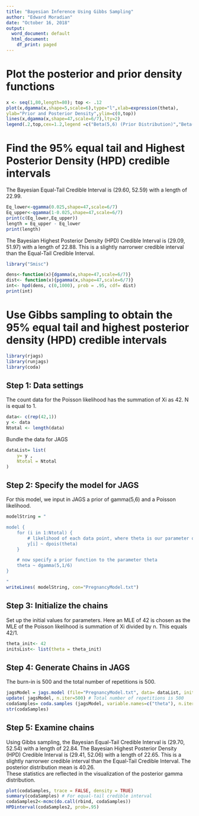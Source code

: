 ---
title: "Bayesian Inference Using Gibbs Sampling"
author: "Edward Moradian"
date: "October 16, 2018"
output:
  word_document: default
  html_document:
    df_print: paged
---

# Plot the posterior and prior density functions

```{r}
x <- seq(1,80,length=80); top <- .12
plot(x,dgamma(x,shape=5,scale=6),type="l",xlab=expression(theta),
ylab="Prior and Posterior Density",ylim=c(0,top))
lines(x,dgamma(x,shape=47,scale=6/7),lty=2)
legend(.2,top,cex=1.2,legend =c("Beta(5,6) (Prior Distribution)","Beta(47,6/7) (Posterior Dsitribution)"),lty=1:2)
```

# Find the 95% equal tail and Highest Posterior Density (HPD) credible intervals

The Bayesian Equal-Tail Credible Interval is (29.60, 52.59) with a length of 22.99.
```{r}
Eq_lower<-qgamma(0.025,shape=47,scale=6/7)
Eq_upper<-qgamma(1-0.025,shape=47,scale=6/7)
print(c(Eq_lower,Eq_upper))
length = Eq_upper - Eq_lower
print(length)
```

The Bayesian Highest Posterior Density (HPD) Credible Interval is (29.09, 51.97) with a length of 22.88.  This is a slightly narrorwer credible interval than the Equal-Tail Credible Interval.
```{r}
library("Smisc")

dens<-function(x){dgamma(x,shape=47,scale=6/7)}
dist<- function(x){pgamma(x,shape=47,scale=6/7)}
int<- hpd(dens, c(0,1000), prob = .95, cdf= dist)
print(int)
```

# Use Gibbs sampling to obtain the 95% equal tail and highest posterior density (HPD) credible intervals

```{r, warning=F, message=F}
library(rjags)
library(runjags)
library(coda)
```

## Step 1: Data settings

The count data for the Poisson likelihood has the summation of Xi as 42.  N is equal to 1.
```{r} 
data<- c(rep(42,1))
y <- data
Ntotal <- length(data) 
```

Bundle the data for JAGS
```{r}
dataList= list(
	y= y ,
	Ntotal = Ntotal
)
```

## Step 2: Specify the model for JAGS

For this model, we input in JAGS a prior of gamma(5,6) and a Poisson likelihood.
```{r}
modelString = "  

model {
	for (i in 1:Ntotal) {
		# likelihood of each data point, where theta is our parameter of interest
		y[i] ~ dpois(theta) 
	}

	# now specify a prior function to the parameter theta
	theta ~ dgamma(5,1/6)
}

"
writeLines( modelString, con="PregnancyModel.txt")
```

## Step 3: Initialize the chains

Set up the initial values for parameters.  Here an MLE of 42 is chosen as the MLE of the Poisson likelihood is summation of Xi divided by n. This equals 42/1.
```{r}
theta_init<- 42
initsList<- list(theta = theta_init)
```

## Step 4: Generate Chains in JAGS

The burn-in is 500 and the total number of repetitions is 500.
```{r}
jagsModel = jags.model (file="PregnancyModel.txt", data= dataList, inits= initsList, n.chains=3, n.adapt= 500)
update( jagsModel, n.iter=500) # Total number of repetitions is 500
codaSamples= coda.samples (jagsModel, variable.names=c("theta"), n.iter=5000)
str(codaSamples)
```

## Step 5: Examine chains

Using Gibbs sampling, the Bayesian Equal-Tail Credible Interval is (29.70, 52.54) with a length of 22.84.  The Bayesian Highest Posterior Density (HPD) Credible Interval is (29.41, 52.06) with a length of 22.65.  This is a slightly narrorwer credible interval than the Equal-Tail Credible Interval.
The posterior distribution mean is 40.26.  
These statistics are reflected in the visualization of the posterior gamma distribution.
```{r}
plot(codaSamples, trace = FALSE, density = TRUE)
summary(codaSamples) # For equal-tail credible interval
codaSamples2<-mcmc(do.call(rbind, codaSamples))
HPDinterval(codaSamples2, prob=.95)
```





